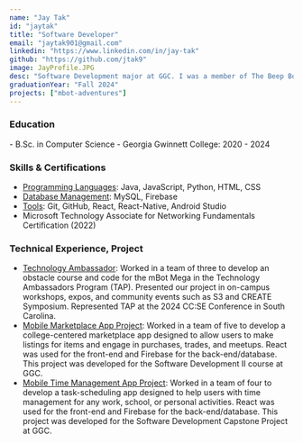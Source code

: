 ```yaml
---
name: "Jay Tak"
id: "jaytak"
title: "Software Developer"
email: "jaytak901@gmail.com"
linkedin: "https://www.linkedin.com/in/jay-tak"
github: "https://github.com/jtak9"
image: JayProfile.JPG
desc: "Software Development major at GGC. I was a member of The Beep Bops team in TAP for Fall 2024 and contributed to the 'Mbot Adventures' project. I'm just a chill guy that follows life wherever it takes me."
graduationYear: "Fall 2024"
projects: ["mbot-adventures"]
---
```


### Education
<div>
- B.Sc. in Computer Science - Georgia Gwinnett College: 2020 - 2024
</div>

### Skills & Certifications
<ul>
  <li><u>Programming Languages</u>: Java, JavaScript, Python, HTML, CSS</li>
  <li><u>Database Management</u>: MySQL, Firebase</li>
  <li><u>Tools</u>: Git, GitHub, React, React-Native, Android Studio</li>
  <li>Microsoft Technology Associate for Networking Fundamentals Certification (2022)</li>
</ul>



### Technical Experience, Project
<ul>
  <li><u>Technology Ambassador</u>: Worked in a team of three to develop an obstacle course and code for the mBot Mega in the Technology Ambassadors Program (TAP). Presented our project in on-campus workshops, expos, and community events such as S3 and CREATE Symposium. Represented TAP at the 2024 CC:SE Conference in South Carolina.</li>
  <li><u>Mobile Marketplace App Project</u>: Worked in a team of five to develop a college-centered marketplace app designed to allow users to make listings for items and engage in purchases, trades, and meetups. React was used for the front-end and Firebase for the back-end/database. This project was developed for the Software Development II course at GGC.</li>
  <li><u>Mobile Time Management App Project</u>: Worked in a team of four to develop a task-scheduling app designed to help users with time management for any work, school, or personal activities. React was used for the front-end and Firebase for the back-end/database. This project was developed for the Software Development Capstone Project at GGC.</li>
</ul>